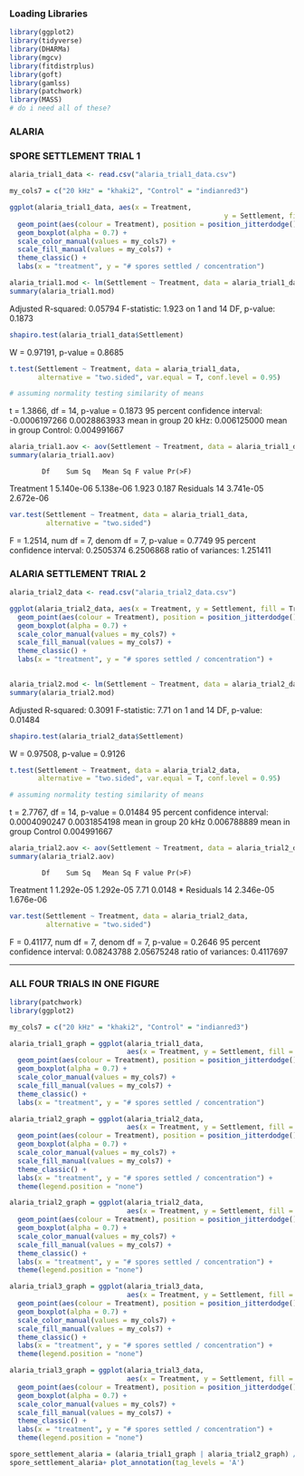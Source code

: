 
### Loading Libraries 
```r
library(ggplot2)
library(tidyverse)
library(DHARMa)
library(mgcv)
library(fitdistrplus)
library(goft)
library(gamlss)
library(patchwork)
library(MASS)
# do i need all of these?
```


### ALARIA ###

### SPORE SETTLEMENT TRIAL 1

```r
alaria_trial1_data <- read.csv("alaria_trial1_data.csv")
```

```r
my_cols7 = c("20 kHz" = "khaki2", "Control" = "indianred3")

ggplot(alaria_trial1_data, aes(x = Treatment,
                                                     y = Settlement, fill = Treatment)) + 
  geom_point(aes(colour = Treatment), position = position_jitterdodge()) +
  geom_boxplot(alpha = 0.7) +
  scale_color_manual(values = my_cols7) +
  scale_fill_manual(values = my_cols7) + 
  theme_classic() +
  labs(x = "treatment", y = "# spores settled / concentration")

```

```r
alaria_trial1.mod <- lm(Settlement ~ Treatment, data = alaria_trial1_data)
summary(alaria_trial1.mod)
```
Adjusted R-squared:  0.05794 
F-statistic: 1.923 on 1 and 14 DF,  p-value: 0.1873

```r
shapiro.test(alaria_trial1_data$Settlement)
```
W = 0.97191, p-value = 0.8685

```r
t.test(Settlement ~ Treatment, data = alaria_trial1_data, 
       alternative = "two.sided", var.equal = T, conf.level = 0.95)

# assuming normality testing similarity of means
```
t = 1.3866, df = 14, p-value = 0.1873
95 percent confidence interval: -0.0006197266  0.0028863933
mean in group 20 kHz: 0.006125000 
mean in group Control: 0.004991667 
                        
```r
alaria_trial1.aov <- aov(Settlement ~ Treatment, data = alaria_trial1_data)
summary(alaria_trial1.aov)
```
            Df    Sum Sq   Mean Sq F value Pr(>F)
Treatment    1 5.140e-06 5.138e-06   1.923  0.187
Residuals   14 3.741e-05 2.672e-06 

```r
var.test(Settlement ~ Treatment, data = alaria_trial1_data, 
         alternative = "two.sided")
```
F = 1.2514, num df = 7, denom df = 7, p-value = 0.7749
95 percent confidence interval: 0.2505374 6.2506868
ratio of variances: 1.251411 


### ALARIA SETTLEMENT TRIAL 2

```r
alaria_trial2_data <- read.csv("alaria_trial2_data.csv")
```

```r
ggplot(alaria_trial2_data, aes(x = Treatment, y = Settlement, fill = Treatment)) + 
  geom_point(aes(colour = Treatment), position = position_jitterdodge()) +
  geom_boxplot(alpha = 0.7) +
  scale_color_manual(values = my_cols7) +
  scale_fill_manual(values = my_cols7) + 
  theme_classic() +
  labs(x = "treatment", y = "# spores settled / concentration") +
  
```

```r
alaria_trial2.mod <- lm(Settlement ~ Treatment, data = alaria_trial2_data)
summary(alaria_trial2.mod)
```
Adjusted R-squared:  0.3091 
F-statistic:  7.71 on 1 and 14 DF,  p-value: 0.01484

```r
shapiro.test(alaria_trial2_data$Settlement)
```
W = 0.97508, p-value = 0.9126

```r
t.test(Settlement ~ Treatment, data = alaria_trial2_data, 
       alternative = "two.sided", var.equal = T, conf.level = 0.95)

# assuming normality testing similarity of means
```
t = 2.7767, df = 14, p-value = 0.01484
95 percent confidence interval: 0.0004090247 0.0031854198
mean in group 20 kHz 0.006788889
mean in group Control 0.004991667 
                     
                        
```r
alaria_trial2.aov <- aov(Settlement ~ Treatment, data = alaria_trial2_data)
summary(alaria_trial2.aov)
```
            Df    Sum Sq   Mean Sq F value Pr(>F)  
Treatment    1 1.292e-05 1.292e-05    7.71 0.0148 *
Residuals   14 2.346e-05 1.676e-06  

```r
var.test(Settlement ~ Treatment, data = alaria_trial2_data, 
         alternative = "two.sided")
```
F = 0.41177, num df = 7, denom df = 7, p-value = 0.2646
95 percent confidence interval: 0.08243788   2.05675248
ratio of variances:  0.4117697 



------------------------------------------------------------------------------

### ALL FOUR TRIALS IN ONE FIGURE

```r
library(patchwork)
library(ggplot2)

my_cols7 = c("20 kHz" = "khaki2", "Control" = "indianred3")

alaria_trial1_graph = ggplot(alaria_trial1_data, 
                             aes(x = Treatment, y = Settlement, fill = Treatment)) + 
  geom_point(aes(colour = Treatment), position = position_jitterdodge()) +
  geom_boxplot(alpha = 0.7) +
  scale_color_manual(values = my_cols7) +
  scale_fill_manual(values = my_cols7) + 
  theme_classic() +
  labs(x = "treatment", y = "# spores settled / concentration")

alaria_trial2_graph = ggplot(alaria_trial2_data, 
                             aes(x = Treatment, y = Settlement, fill = Treatment)) + 
  geom_point(aes(colour = Treatment), position = position_jitterdodge()) +
  geom_boxplot(alpha = 0.7) +
  scale_color_manual(values = my_cols7) +
  scale_fill_manual(values = my_cols7) + 
  theme_classic() +
  labs(x = "treatment", y = "# spores settled / concentration") +
  theme(legend.position = "none") 

alaria_trial2_graph = ggplot(alaria_trial2_data, 
                             aes(x = Treatment, y = Settlement, fill = Treatment)) + 
  geom_point(aes(colour = Treatment), position = position_jitterdodge()) +
  geom_boxplot(alpha = 0.7) +
  scale_color_manual(values = my_cols7) +
  scale_fill_manual(values = my_cols7) + 
  theme_classic() +
  labs(x = "treatment", y = "# spores settled / concentration") +
  theme(legend.position = "none") 

alaria_trial3_graph = ggplot(alaria_trial3_data, 
                             aes(x = Treatment, y = Settlement, fill = Treatment)) + 
  geom_point(aes(colour = Treatment), position = position_jitterdodge()) +
  geom_boxplot(alpha = 0.7) +
  scale_color_manual(values = my_cols7) +
  scale_fill_manual(values = my_cols7) + 
  theme_classic() +
  labs(x = "treatment", y = "# spores settled / concentration") +
  theme(legend.position = "none") 

alaria_trial3_graph = ggplot(alaria_trial3_data, 
                             aes(x = Treatment, y = Settlement, fill = Treatment)) + 
  geom_point(aes(colour = Treatment), position = position_jitterdodge()) +
  geom_boxplot(alpha = 0.7) +
  scale_color_manual(values = my_cols7) +
  scale_fill_manual(values = my_cols7) + 
  theme_classic() +
  labs(x = "treatment", y = "# spores settled / concentration") +
  theme(legend.position = "none") 

```

```r

spore_settlement_alaria = (alaria_trial1_graph | alaria_trial2_graph) / (alaria_trial3_graph | alaria_trial4_graph) / (combined_alaria_graph)
spore_settlement_alaria+ plot_annotation(tag_levels = 'A')


```


